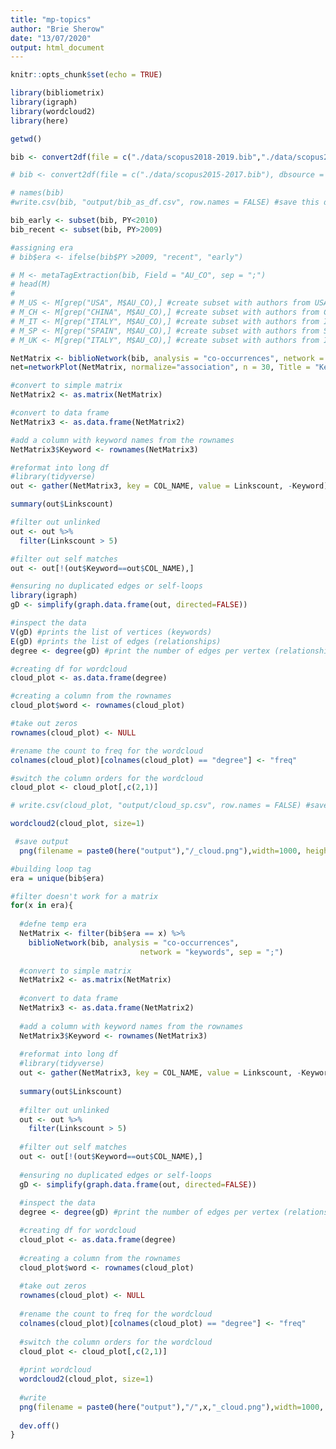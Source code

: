 ```yaml
---
title: "mp-topics"
author: "Brie Sherow"
date: "13/07/2020"
output: html_document
---
```


```r
knitr::opts_chunk$set(echo = TRUE)
```

```r
library(bibliometrix)
library(igraph)
library(wordcloud2)
library(here)

```


```r
getwd()

bib <- convert2df(file = c("./data/scopus2018-2019.bib","./data/scopus2015-2017.bib", "./data/scopus2011-2014.bib","./data/scopus2006-2010.bib", "./data/scopus1999-2005.bib","./data/scopus1970-1998.bib"), dbsource = "scopus", format = "bibtex") # Convert to a bibliometric data frame

# bib <- convert2df(file = c("./data/scopus2015-2017.bib"), dbsource = "scopus", format = "bibtex") # Test file

# names(bib)
#write.csv(bib, "output/bib_as_df.csv", row.names = FALSE) #save this data frame as a csv file

bib_early <- subset(bib, PY<2010)
bib_recent <- subset(bib, PY>2009)

#assigning era
# bib$era <- ifelse(bib$PY >2009, "recent", "early")
```


```r
# M <- metaTagExtraction(bib, Field = "AU_CO", sep = ";")
# head(M)
# 
# M_US <- M[grep("USA", M$AU_CO),] #create subset with authors from USA
# M_CH <- M[grep("CHINA", M$AU_CO),] #create subset with authors from China
# M_IT <- M[grep("ITALY", M$AU_CO),] #create subset with authors from Italy
# M_SP <- M[grep("SPAIN", M$AU_CO),] #create subset with authors from Spain
# M_UK <- M[grep("ITALY", M$AU_CO),] #create subset with authors from Italy
```


```r
NetMatrix <- biblioNetwork(bib, analysis = "co-occurrences", network = "keywords", sep = ";")
net=networkPlot(NetMatrix, normalize="association", n = 30, Title = "Keyword Co-occurrences", type = "fruchterman", size.cex=TRUE, size=20, remove.multiple=F, edgesize = 10, labelsize=3,label.cex=TRUE,label.n=30,edges.min=2)

```


```r
#convert to simple matrix
NetMatrix2 <- as.matrix(NetMatrix)

#convert to data frame
NetMatrix3 <- as.data.frame(NetMatrix2)

#add a column with keyword names from the rownames
NetMatrix3$Keyword <- rownames(NetMatrix3)

#reformat into long df
#library(tidyverse)
out <- gather(NetMatrix3, key = COL_NAME, value = Linkscount, -Keyword)

summary(out$Linkscount)

#filter out unlinked
out <- out %>%
  filter(Linkscount > 5)

#filter out self matches
out <- out[!(out$Keyword==out$COL_NAME),]

#ensuring no duplicated edges or self-loops
library(igraph)
gD <- simplify(graph.data.frame(out, directed=FALSE))

#inspect the data
V(gD) #prints the list of vertices (keywords)
E(gD) #prints the list of edges (relationships)
degree <- degree(gD) #print the number of edges per vertex (relationships per keyword)
```

```r
#creating df for wordcloud
cloud_plot <- as.data.frame(degree)

#creating a column from the rownames
cloud_plot$word <- rownames(cloud_plot)

#take out zeros
rownames(cloud_plot) <- NULL

#rename the count to freq for the wordcloud
colnames(cloud_plot)[colnames(cloud_plot) == "degree"] <- "freq"

#switch the column orders for the wordcloud
cloud_plot <- cloud_plot[,c(2,1)]

# write.csv(cloud_plot, "output/cloud_sp.csv", row.names = FALSE) #save this data frame as a csv file

wordcloud2(cloud_plot, size=1)

 #save output
  png(filename = paste0(here("output"),"/_cloud.png"),width=1000, height=1000)
```

```r
#building loop tag
era = unique(bib$era)

#filter doesn't work for a matrix
for(x in era){
  
  #defne temp era
  NetMatrix <- filter(bib$era == x) %>%
    biblioNetwork(bib, analysis = "co-occurrences", 
                             network = "keywords", sep = ";")
  
  #convert to simple matrix
  NetMatrix2 <- as.matrix(NetMatrix)
  
  #convert to data frame
  NetMatrix3 <- as.data.frame(NetMatrix2)
  
  #add a column with keyword names from the rownames
  NetMatrix3$Keyword <- rownames(NetMatrix3)
  
  #reformat into long df
  #library(tidyverse)
  out <- gather(NetMatrix3, key = COL_NAME, value = Linkscount, -Keyword)
  
  summary(out$Linkscount)
  
  #filter out unlinked
  out <- out %>%
    filter(Linkscount > 5)
  
  #filter out self matches
  out <- out[!(out$Keyword==out$COL_NAME),]
  
  #ensuring no duplicated edges or self-loops
  gD <- simplify(graph.data.frame(out, directed=FALSE))
  
  #inspect the data
  degree <- degree(gD) #print the number of edges per vertex (relationships per keyword)

  #creating df for wordcloud
  cloud_plot <- as.data.frame(degree)
  
  #creating a column from the rownames
  cloud_plot$word <- rownames(cloud_plot)
  
  #take out zeros
  rownames(cloud_plot) <- NULL
  
  #rename the count to freq for the wordcloud
  colnames(cloud_plot)[colnames(cloud_plot) == "degree"] <- "freq"
  
  #switch the column orders for the wordcloud
  cloud_plot <- cloud_plot[,c(2,1)]
  
  #print wordcloud
  wordcloud2(cloud_plot, size=1)
  
  #write 
  png(filename = paste0(here("output"),"/",x,"_cloud.png"),width=1000, height=1000)
  
  dev.off()
} 
```





